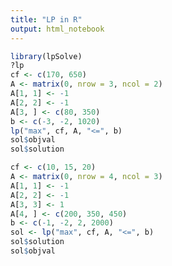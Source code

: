 ```yaml
---
title: "LP in R"
output: html_notebook
---
```


```r
library(lpSolve)
?lp
cf <- c(170, 650)
A <- matrix(0, nrow = 3, ncol = 2)
A[1, 1] <- -1
A[2, 2] <- -1
A[3, ] <- c(80, 350)
b <- c(-3, -2, 1020)
lp("max", cf, A, "<=", b)
sol$objval
sol$solution
```

```r
cf <- c(10, 15, 20)
A <- matrix(0, nrow = 4, ncol = 3)
A[1, 1] <- -1 
A[2, 2] <- -1 
A[3, 3] <- 1
A[4, ] <- c(200, 350, 450)
b <- c(-1, -2, 2, 2000)
sol <- lp("max", cf, A, "<=", b)
sol$solution
sol$objval
```

